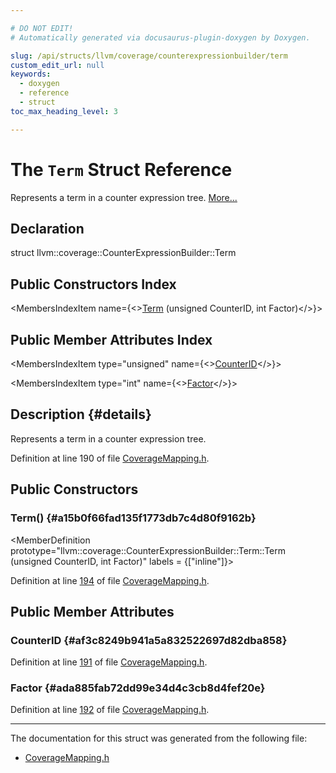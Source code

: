```yaml
---

# DO NOT EDIT!
# Automatically generated via docusaurus-plugin-doxygen by Doxygen.

slug: /api/structs/llvm/coverage/counterexpressionbuilder/term
custom_edit_url: null
keywords:
  - doxygen
  - reference
  - struct
toc_max_heading_level: 3

---
```





# The `Term` Struct Reference

<DoxygenPage pluginConfig={pluginConfig}>

Represents a term in a counter expression tree. <a href="#details">More...</a>

## Declaration

<CodeBlock>struct llvm::coverage::CounterExpressionBuilder::Term</CodeBlock>

## Public Constructors Index

<MembersIndex>

<MembersIndexItem
  name={<><a href="#a15b0f66fad135f1773db7c4d80f9162b">Term</a> (unsigned CounterID, int Factor)</>}>
</MembersIndexItem>

</MembersIndex>

## Public Member Attributes Index

<MembersIndex>

<MembersIndexItem
  type="unsigned"
  name={<><a href="#af3c8249b941a5a832522697d82dba858">CounterID</a></>}>
</MembersIndexItem>

<MembersIndexItem
  type="int"
  name={<><a href="#ada885fab72dd99e34d4c3cb8d4fef20e">Factor</a></>}>
</MembersIndexItem>

</MembersIndex>

## Description {#details}

Represents a term in a counter expression tree.

Definition at line 190 of file <a href="/docs/api/files/include/include/llvm/include/llvm/profiledata/include/llvm/profiledata/coverage/coveragemapping-h">CoverageMapping.h</a>.

<SectionDefinition>

## Public Constructors

### Term() {#a15b0f66fad135f1773db7c4d80f9162b}

<MemberDefinition
  prototype="llvm::coverage::CounterExpressionBuilder::Term::Term (unsigned CounterID, int Factor)"
  labels = {["inline"]}>

Definition at line <a href="/docs/api/files/include/include/llvm/include/llvm/profiledata/include/llvm/profiledata/coverage/coveragemapping-h/#l00194">194</a> of file <a href="/docs/api/files/include/include/llvm/include/llvm/profiledata/include/llvm/profiledata/coverage/coveragemapping-h">CoverageMapping.h</a>.
</MemberDefinition>

</SectionDefinition>

<SectionDefinition>

## Public Member Attributes

### CounterID {#af3c8249b941a5a832522697d82dba858}

<MemberDefinition
  prototype="unsigned llvm::coverage::CounterExpressionBuilder::Term::CounterID">

Definition at line <a href="/docs/api/files/include/include/llvm/include/llvm/profiledata/include/llvm/profiledata/coverage/coveragemapping-h/#l00191">191</a> of file <a href="/docs/api/files/include/include/llvm/include/llvm/profiledata/include/llvm/profiledata/coverage/coveragemapping-h">CoverageMapping.h</a>.
</MemberDefinition>

### Factor {#ada885fab72dd99e34d4c3cb8d4fef20e}

<MemberDefinition
  prototype="int llvm::coverage::CounterExpressionBuilder::Term::Factor">

Definition at line <a href="/docs/api/files/include/include/llvm/include/llvm/profiledata/include/llvm/profiledata/coverage/coveragemapping-h/#l00192">192</a> of file <a href="/docs/api/files/include/include/llvm/include/llvm/profiledata/include/llvm/profiledata/coverage/coveragemapping-h">CoverageMapping.h</a>.
</MemberDefinition>

</SectionDefinition>

<hr/>

The documentation for this struct was generated from the following file:

<ul>
<li><a href="/docs/api/files/include/include/llvm/include/llvm/profiledata/include/llvm/profiledata/coverage/coveragemapping-h">CoverageMapping.h</a></li>
</ul>

</DoxygenPage>
